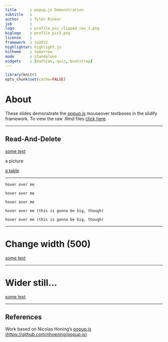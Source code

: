 ```yaml
---
title      : popup.js Demonstration
subtitle   : 
author     : Tyler Rinker
job        : 
logo       : profile_pic_clipped_rev_1.png
biglogo    : profile_pic3.png
license    : 
framework  : io2012
highlighter: highlight.js
hitheme    : tomorrow
mode       : standalone
widgets    : [mathjax, quiz, bootstrap]
---
```

```r
library(knitr)
opts_chunk$set(cache=FALSE)
```


# About

These slides demonstrate the [popup.js](https://github.com/nhoening/popup.js) mouseover textboxes in the slidify framework.  To view the raw .Rmd files [click here](https://raw.github.com/trinker/popup_example/master/PRESENTATION/popup_example.Rmd).

---

## Read-And-Delete

<a href="somewhere.html" onmouseover="nhpup.popup('Lorem ipsum dolor sit amet, consetetur sadipscing elitr, sed diam nonumy eirmod tempor invidunt ut labore et dolore magna aliquyam erat, sed diam voluptua. At vero eos et accusam et justo duo dolores et ea rebum. Stet clita kasd gubergren, no sea takimata sanctus est Lorem ipsum dolor sit amet. Lorem ipsum dolor sit amet, consetetur sadipscing elitr, sed diam nonumy eirmod tempor invidunt ut labore et dolore magna aliquyam erat, sed diam voluptua. At vero eos et accusam et justo duo dolores et ea rebum. Stet clita kasd gubergren, no sea takimata sanctus est Lorem ipsum dolor sit amet.');">
	some text
</a>    


<a onmouseover="nhpup.popup('Here, a good friend: &lt;br&gt;&lt;/a&gt;&lt;br/&gt; &lt;img src=&quot;http://images4.wikia.nocookie.net/__cb20101015151248/muppet/images/0/05/Beaker.jpg&quot;&gt;', {'width': 140});">
	a picture
</a>


<a href="somewhere.html" onmouseover="nhpup.popup($('#hidden-table').html(), {'width': 400});">
	a table
</a>


<div style="display:none;" id="hidden-table">
  <table width="400" border="1">
	<tbody>
		<tr>
			<th>Age</th>
		</tr>
		<tr>
			<td>Hans</td>
			<td>22</td>
		</tr>
		<tr>
			<td>Gretchen</td>
			<td>22</td>
		</tr>
	</tbody>
  </table>
</div>

---

<div class="testpup" onmouseover="nhpup.popup('A default popup ...');">
    hover over me
</div>

<div class="testpup" onmouseover="nhpup.popup('This has CSS class pup_class2 ...', {'class': 'pup_class2'});"> 
	hover over me
</div>

<div class="testpup" onmouseover="nhpup.popup('This has CSS class pup_class3 and a distinct width of 400px ...', {'class': 'pup_class3', 'width': 400});"> 
	hover over me
</div>

<div class="testpup" id="rather_wide" onmouseover="nhpup.popup('Lorem ipsum dolor sit amet, consectetur adipiscing elit. Morbi ut arcu magna. Donec lectus turpis, aliquet ut iaculis quis, dignissim sed lacus. Praesent porta mi a lorem ultricies ac pretium ligula ultricies. Sed vitae libero ut tellus scelerisque posuere eu vitae est. Suspendisse convallis nisl ut erat aliquet id pellentesque diam ullamcorper. Proin dapibus placerat erat, ac porttitor lacus tristique sit amet. Nulla nisl purus, sollicitudin vitae egestas at, ultricies vel elit. Praesent feugiat purus et turpis commodo eget ullamcorper enim rhoncus. Curabitur sed nisl et libero interdum mollis a non odio. Fusce libero mauris, lacinia id viverra eget, malesuada sed risus. Sed ut tempus libero.', {'width': 700});"> 
	hover over me (this is gonna be big, though)
</div>

<div class="testpup" id="rather_tall" onmouseover="nhpup.popup('Lorem ipsum dolor sit amet, consectetur adipiscing elit. Morbi ut arcu magna. Donec lectus turpis, aliquet ut iaculis quis, dignissim sed lacus. Praesent porta mi a lorem ultricies ac pretium ligula ultricies. Sed vitae libero ut tellus scelerisque posuere eu vitae est. Suspendisse convallis nisl ut erat aliquet id pellentesque diam ullamcorper. Proin dapibus placerat erat, ac porttitor lacus tristique sit amet. Nulla nisl purus, sollicitudin vitae egestas at, ultricies vel elit. Praesent feugiat purus et turpis commodo eget ullamcorper enim rhoncus. Curabitur sed nisl et libero interdum mollis a non odio. Fusce libero mauris, lacinia id viverra eget, malesuada sed risus. Sed ut tempus libero.', {'width': 300});"> 
	hover over me (this is gonna be big, though)
</div>


---

# Change width (500)

<a href="somewhere.html" onmouseover="nhpup.popup('Lorem ipsum dolor sit amet, consetetur sadipscing elitr, sed diam nonumy eirmod tempor invidunt ut labore et dolore magna aliquyam erat, sed diam voluptua. At vero eos et accusam et justo duo dolores et ea rebum. Stet clita kasd gubergren, no sea takimata sanctus est Lorem ipsum dolor sit amet. Lorem ipsum dolor sit amet, consetetur sadipscing elitr, sed diam nonumy eirmod tempor invidunt ut labore et dolore magna aliquyam erat, sed diam voluptua. At vero eos et accusam et justo duo dolores et ea rebum. Stet clita kasd gubergren, no sea takimata sanctus est Lorem ipsum dolor sit amet.', {'width': 500});">	
	some text
</a>
 

---

# Wider still...

<a href="somewhere.html" onmouseover="nhpup.popup('Lorem ipsum dolor sit amet, consetetur sadipscing elitr, sed diam nonumy eirmod tempor invidunt ut labore et dolore magna aliquyam erat, sed diam voluptua. At vero eos et accusam et justo duo dolores et ea rebum. Stet clita kasd gubergren, no sea takimata sanctus est Lorem ipsum dolor sit amet. Lorem ipsum dolor sit amet, consetetur sadipscing elitr, sed diam nonumy eirmod tempor invidunt ut labore et dolore magna aliquyam erat, sed diam voluptua. At vero eos et accusam et justo duo dolores et ea rebum. Stet clita kasd gubergren, no sea takimata sanctus est Lorem ipsum dolor sit amet.', {'width': 1000});">
	some text
</a>


---


## References

Work based on Nicolas Honing's [popup.js (https://github.com/nhoening/popup.js)](https://github.com/nhoening/popup.js)
